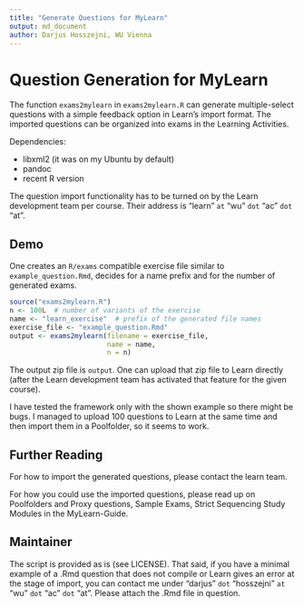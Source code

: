 ```yaml
---
title: "Generate Questions for MyLearn"
output: md_document
author: Darjus Hosszejni, WU Vienna
---
```


Question Generation for MyLearn
===============================

The function `exams2mylearn` in `exams2mylearn.R` can generate multiple-select questions with a simple feedback option in Learn's import format.
The imported questions can be organized into exams in the Learning Activities.

Dependencies:

* libxml2 (it was on my Ubuntu by default)
* pandoc
* recent R version

The question import functionality has to be turned on by the Learn development team per course.
Their address is "learn" `at` "wu" `dot` "ac" `dot` "at".

Demo
----

One creates an `R/exams` compatible exercise file similar to `example_question.Rmd`, decides for a name prefix and for the number of generated exams.

```r
source("exams2mylearn.R")
n <- 100L  # number of variants of the exercise
name <- "learn_exercise"  # prefix of the generated file names
exercise_file <- "example_question.Rmd"
output <- exams2mylearn(filename = exercise_file,
                        name = name,
                        n = n)
```

The output zip file is `output`.
One can upload that zip file to Learn directly (after the Learn development team has activated that feature for the given course).

I have tested the framework only with the shown example so there might be bugs.
I managed to upload 100 questions to Learn at the same time and then import them in a Poolfolder, so it seems to work.

Further Reading
---------------

For how to import the generated questions, please contact the learn team.

For how you could use the imported questions, please read up on Poolfolders and Proxy questions, Sample Exams, Strict Sequencing Study Modules in the MyLearn-Guide.

Maintainer
----------

The script is provided as is (see LICENSE).
That said, if you have a minimal example of a .Rmd question that does not compile or Learn gives an error at the stage of import, you can contact me under "darjus" `dot` "hosszejni" `at` "wu" `dot` "ac" `dot` "at".
Please attach the .Rmd file in question.
